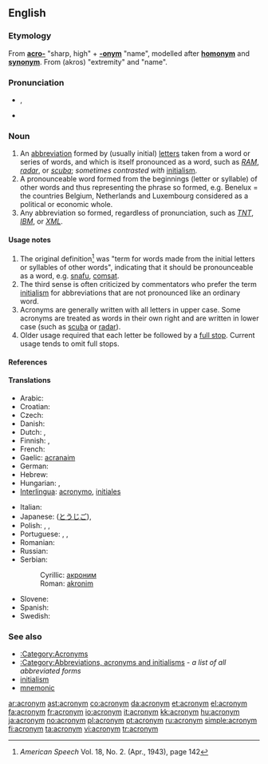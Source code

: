 {{wikipedia}}
==English==

===Etymology===
From '''[[acro-]]''' "sharp, high" + '''[[-onym]]''' "name", modelled after '''[[homonym]]''' and '''[[synonym]]'''.  From {{etyl|grc}} '''{{polytonic|[[ἄκρος]]}}''' (akros) "extremity" and '''{{polytonic|[[ὄνομα]]}}''' "name".

===Pronunciation===
* {{IPA|/ˈæk.ɹə.nɪm/}}, {{SAMPA|/"{k.r\@.nIm/}}
* {{audio|en-uk-acronym.ogg|Audio (UK)}}

===Noun===
{{en-noun}}

# An [[abbreviation]] formed by (usually initial) [[letters]] taken from a word or series of words, and which is itself pronounced as a word, such as ''[[RAM]]'', ''[[radar]]'', or ''[[scuba]]''; ''sometimes contrasted with'' [[initialism]].
# A pronounceable word formed from the beginnings (letter or syllable) of other words and thus representing the phrase so formed, e.g. Benelux = the countries Belgium, Netherlands and Luxembourg considered as a political or economic whole.
# Any abbreviation so formed, regardless of pronunciation, such as ''[[TNT]]'', ''[[IBM]]'', or ''[[XML]]''.

====Usage notes====
# The original definition<ref>''American Speech'' Vol. 18, No. 2. (Apr., 1943), page 142</ref> was "term for words made from the initial letters or syllables of other words", indicating that it should be pronounceable as a word, e.g. [[snafu]], [[comsat]].
# The third sense is often criticized by commentators who prefer the term [[initialism]] for abbreviations that are not pronounced like an ordinary word.
# Acronyms are generally written with all letters in upper case.  Some acronyms are treated as words in their own right and are written in lower case (such as [[scuba]] or [[radar]]).
# Older usage required that each letter be followed by a [[full stop]]. Current usage tends to omit full stops.

====References====
<references />

====Translations====
{{trans-top|word formed by initial letters}}
* Arabic: {{t-|ar|سرنام|m|sc=Arab}}
* Croatian: {{t-|hr|akronim|m}}
* Czech: {{t+|cs|akronym|m}}
* Danish: {{t+|da|akronym|n}}
* Dutch: {{t+|nl|acroniem|n}}, {{t+|nl|letterwoord|n}}
* Finnish: {{t+|fi|kirjainsana}}, {{t+|fi|akronyymi}}
* French: {{t+|fr|acronyme|m}}
* Gaelic: [[acranaim]]
* German: {{t+|de|Akronym|n}}
* Hebrew: {{t-|he|ראשי תיבות|m|p|sc=Hebr}}
* Hungarian: {{t|hu|betűszó}}, {{t|hu|mozaikszó}}
* [[Interlingua]]: [[acronymo]], [[initial|initiales]] <!--disputed - see discussion page-->
{{trans-mid}}
* Italian: {{t+|it|acronimo|m}}
* Japanese: {{t-|ja|頭字語|tr=tōjigo|sc=Jpan}} ([[とうじご]]), {{t-|ja|アクロニム|tr=akuronimu|sc=Jpan}}
* Polish: {{t+|pl|akronim|m}}, {{t+|pl|skrót|m}}, {{t+|pl|skrótowiec|m}}
* Portuguese: {{t+|pt|sigla|f}}, {{t-|pt|acronimo|m}}, {{t-|pt|acrograma|m}}
* Romanian: {{t-|ro|acronim|n}}
* Russian: {{t+|ru|акроним|m|tr=akrónim|sc=Cyrl}}
* Serbian:
*: Cyrillic: [[акроним]] {{m}}
*: Roman: [[akronim]] {{m}}
* Slovene: {{t+|sl|kratica|f}}
* Spanish: {{t+|es|acrónimo|m}}
* Swedish: {{t+|sv|akronym}}
{{trans-bottom}}

{{trans-top|any abbreviation formed by initial letters}}
{{trans-mid}}
{{trans-bottom}}

===See also===
* [[:Category:Acronyms]]
* [[:Category:Abbreviations, acronyms and initialisms]] - ''a list of all abbreviated forms''
* [[initialism]]
* [[mnemonic]]

[[ar:acronym]]
[[ast:acronym]]
[[co:acronym]]
[[da:acronym]]
[[et:acronym]]
[[el:acronym]]
[[fa:acronym]]
[[fr:acronym]]
[[io:acronym]]
[[it:acronym]]
[[kk:acronym]]
[[hu:acronym]]
[[ja:acronym]]
[[no:acronym]]
[[pl:acronym]]
[[pt:acronym]]
[[ru:acronym]]
[[simple:acronym]]
[[fi:acronym]]
[[ta:acronym]]
[[vi:acronym]]
[[tr:acronym]]